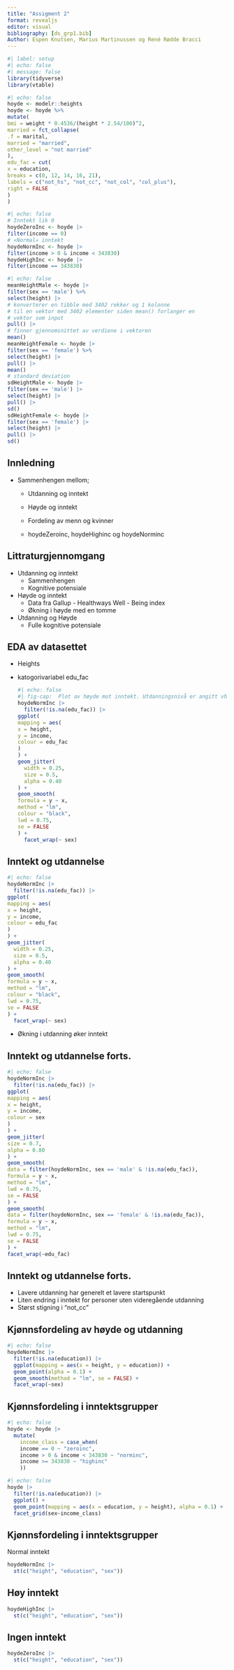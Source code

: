 ```yaml
---
title: "Assigment 2"
format: revealjs
editor: visual
bibliography: [ds_grp1.bib]
Author: Espen Knutsen, Marius Martinussen og René Rødde Bracci
---
```


```r
#| label: setup
#| echo: false
#| message: false
library(tidyverse)
library(vtable)

```

```r
#| echo: false
hoyde <- modelr::heights
hoyde <- hoyde %>%
mutate(
bmi = weight * 0.4536/(height * 2.54/100)^2,
married = fct_collapse(
.f = marital,
married = "married",
other_level = "not married"
),
edu_fac = cut(
x = education,
breaks = c(0, 12, 14, 16, 21),
labels = c("not_hs", "not_cc", "not_col", "col_plus"),
right = FALSE
)
)
```

```r
#| echo: false
# Inntekt lik 0
hoydeZeroInc <- hoyde |>
filter(income == 0)
# «Normal» inntekt
hoydeNormInc <- hoyde |>
filter(income > 0 & income < 343830)
hoydeHighInc <- hoyde |>
filter(income == 343830)
```

```r
#| echo: false
meanHeightMale <- hoyde |>
filter(sex == 'male') %>%
select(height) |>
# konverterer en tibble med 3402 rekker og 1 kolonne
# til en vektor med 3402 elementer siden mean() forlanger en
# vektor som input
pull() |>
# finner gjennomsnittet av verdiene i vektoren
mean()
meanHeightFemale <- hoyde |>
filter(sex == 'female') %>%
select(height) |>
pull() |>
mean()
# standard deviation
sdHeightMale <- hoyde |>
filter(sex == 'male') |>
select(height) |>
pull() |>
sd()
sdHeightFemale <- hoyde |>
filter(sex == 'female') |>
select(height) |>
pull() |>
sd()
```

## Innledning

-   Sammenhengen mellom;
    -   Utdanning og inntekt

    -   Høyde og inntekt

    -   Fordeling av menn og kvinner

    -   hoydeZeroinc, hoydeHighinc og hoydeNorminc

## Littraturgjennomgang

-   Utdanning og inntekt
    -   Sammenhengen
    -   Kognitive potensiale
-   Høyde og inntekt
    -   Data fra Gallup - Healthways Well - Being index
    -   Økning i høyde med en tomme
-   Utdanning og Høyde
    -   Fulle kognitive potensiale

## EDA av datasettet

-   Heights

-   katogorivariabel edu_fac

    ```r
    #| echo: false
    #| fig-cap:  Plot av høyde mot inntekt. Utdanningsnivå er angitt vha. farge. 
    hoydeNormInc |>
      filter(!is.na(edu_fac)) |> 
    ggplot(
    mapping = aes(
    x = height,
    y = income,
    colour = edu_fac
    )
    ) +
    geom_jitter(
      width = 0.25,
      size = 0.5,
      alpha = 0.40
    ) +
    geom_smooth(
    formula = y ~ x,
    method = "lm",
    colour = "black",
    lwd = 0.75,
    se = FALSE
    ) +
      facet_wrap(~ sex)

    ```

## Inntekt og utdannelse

```r
#| echo: false
hoydeNormInc |>
  filter(!is.na(edu_fac)) |> 
ggplot(
mapping = aes(
x = height,
y = income,
colour = edu_fac
)
) +
geom_jitter(
  width = 0.25,
  size = 0.5,
  alpha = 0.40
) +
geom_smooth(
formula = y ~ x,
method = "lm",
colour = "black",
lwd = 0.75,
se = FALSE
) +
  facet_wrap(~ sex)
```

-   Økning i utdanning øker inntekt

## Inntekt og utdannelse forts.

```r
#| echo: false
hoydeNormInc |>
  filter(!is.na(edu_fac)) |> 
ggplot(
mapping = aes(
x = height,
y = income,
colour = sex
)
) +
geom_jitter(
size = 0.7,
alpha = 0.80
) +
geom_smooth(
data = filter(hoydeNormInc, sex == 'male' & !is.na(edu_fac)),
formula = y ~ x,
method = "lm",
lwd = 0.75,
se = FALSE
) +
geom_smooth(
data = filter(hoydeNormInc, sex == 'female' & !is.na(edu_fac)),
formula = y ~ x,
method = "lm",
lwd = 0.75,
se = FALSE
) + 
facet_wrap(~edu_fac)
```

## Inntekt og utdannelse forts.

-   Lavere utdanning har generelt et lavere startspunkt
-   Liten endring i inntekt for personer uten videregående utdanning
-   Størst stigning i "not_cc"

## Kjønnsfordeling av høyde og utdanning

```r
#| echo: false
hoydeNormInc |> 
  filter(!is.na(education)) |> 
  ggplot(mapping = aes(x = height, y = education)) + 
  geom_point(alpha = 0.1) +
  geom_smooth(method = "lm", se = FALSE) +
  facet_wrap(~sex)
```

## Kjønnsfordeling i inntektsgrupper

```r
#| echo: false
hoyde <- hoyde |> 
  mutate(
    income_class = case_when(
    income == 0 ~ "zeroinc",
    income > 0 & income < 343830 ~ "norminc",
    income >= 343830 ~ "highinc"
    ))
```

```r
#| echo: false
hoyde |> 
  filter(!is.na(education)) |> 
  ggplot() +
  geom_point(mapping = aes(x = education, y = height), alpha = 0.1) + 
  facet_grid(sex~income_class)
```

## Kjønnsfordeling i inntektsgrupper

Normal inntekt

```r
hoydeNormInc |> 
  st(c("height", "education", "sex"))

```

## Høy inntekt

```r
hoydeHighInc |> 
  st(c("height", "education", "sex"))

```

## Ingen inntekt

```r
hoydeZeroInc |> 
  st(c("height", "education", "sex"))
```
